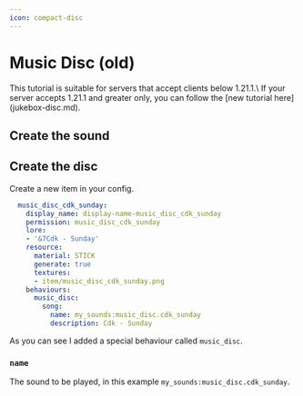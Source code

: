 ```yaml
---
icon: compact-disc
---
```


# Music Disc (old)


<Warning>
This tutorial is suitable for servers that accept clients below 1.21.1.\
If your server accepts 1.21.1 and greater only, you can follow the [new tutorial here](jukebox-disc.md).
</Warning>


## Create the sound


<Card title="Adding Sounds" icon="text" href="/adding-sounds"></Card>


## Create the disc

Create a new item in your config.

```yaml
  music_disc_cdk_sunday:
    display_name: display-name-music_disc_cdk_sunday
    permission: music_disc_cdk_sunday
    lore:
    - '&7Cdk - Sunday'
    resource:
      material: STICK
      generate: true
      textures:
      - item/music_disc_cdk_sunday.png
    behaviours:
      music_disc:
        song:
          name: my_sounds:music_disc.cdk_sunday
          description: Cdk - Sunday
```

As you can see I added a special behaviour called `music_disc`.

### **`name`**&#x20;

The sound to be played, in this example `my_sounds:music_disc.cdk_sunday`.

